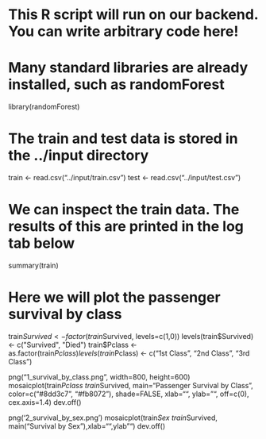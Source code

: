 
# This R script will run on our backend. You can write arbitrary code here!

# Many standard libraries are already installed, such as randomForest
library(randomForest)

# The train and test data is stored in the ../input directory
train <- read.csv("../input/train.csv")
test  <- read.csv("../input/test.csv")

# We can inspect the train data. The results of this are printed in the log tab below
summary(train)

# Here we will plot the passenger survival by class
train$Survived <- factor(train$Survived, levels=c(1,0))
levels(train$Survived) <- c("Survived", "Died")
train$Pclass <- as.factor(train$Pclass)
levels(train$Pclass) <- c("1st Class", "2nd Class", "3rd Class")

png("1_survival_by_class.png", width=800, height=600)
mosaicplot(train$Pclass ~ train$Survived, main="Passenger Survival by Class",
           color=c("#8dd3c7", "#fb8072"), shade=FALSE,  xlab="", ylab="",
           off=c(0), cex.axis=1.4)
dev.off()


png('2_survival_by_sex.png')
mosaicplot(train$Sex ~ train$Survived, main("Survival by Sex"),xlab="",ylab"")
dev.off()










